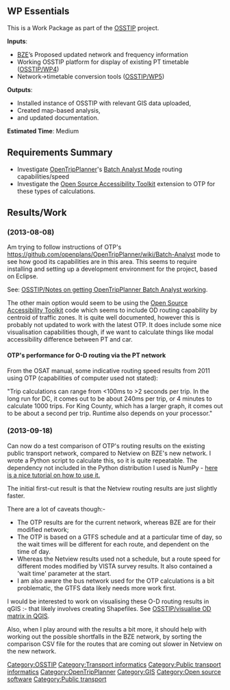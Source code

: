 == WP Essentials ==

This is a Work Package as part of the [[OSSTIP]] project.

'''Inputs''': 
* [[BZE]]’s Proposed updated network and frequency information
* Working OSSTIP platform for display of existing PT timetable ([[OSSTIP/WP4]])
* Network->timetable conversion tools ([[OSSTIP/WP5]]) 

'''Outputs''': 
* Installed instance of OSSTIP with relevant GIS data uploaded, 
* Created map-based analysis, 
* and updated documentation.

'''Estimated Time''': Medium

== Requirements Summary ==

* Investigate [[OpenTripPlanner]]'s [https://github.com/openplans/OpenTripPlanner/wiki/Batch-Analyst Batch Analyst Mode] routing capabilities/speed
* Investigate the [[Open Source Accessibility Toolkit]] extension to OTP for these types of calculations.

== Results/Work ==

=== (2013-08-08) ===

Am trying to follow instructions of OTP's https://github.com/openplans/OpenTripPlanner/wiki/Batch-Analyst mode to see how good its capabilities are in this area. This seems to require installing and setting up a development environment for the project, based on Eclipse.

See: [[OSSTIP/Notes on getting OpenTripPlanner Batch Analyst working]].

The other main option would seem to be using the [[Open Source Accessibility Toolkit]] code which seems to include OD routing capability by centroid of traffic zones. It is quite well documented, however this is probably not updated to work with the latest OTP. It does include some nice visualisation capabilities though, if we want to calculate things like modal accessibility difference between PT and car.

==== OTP's performance for O-D routing via the PT network ====

From the OSAT manual, some indicative routing speed results from 2011 using OTP (capabilities of computer used not stated):

"Trip calculations can range from <100ms to >2 seconds per trip. In the long run for DC, it comes out to be about 240ms per trip, or 4 minutes to calculate 1000 trips. For King County, which has a larger graph, it comes out to be about a second per trip. Runtime also depends on your processor."

=== (2013-09-18) ===

Can now do a test comparison of OTP's routing results on the existing public transport network, compared to Netview on BZE's new network. I wrote a Python script to calculate this, so it is quite repeatable. The dependency not included in the Python distribution I used is NumPy - [http://wiki.scipy.org/Tentative_NumPy_Tutorial here is a nice tutorial on how to use it.]

The initial first-cut result is that the Netview routing results are just slightly faster.

There are a lot of caveats though:-
* The OTP results are for the current network, whereas BZE are for their modified network;
* The OTP is based on a GTFS schedule and at a particular time of day, so the wait times will be different for each route, and dependent on the time of day.
* Whereas the Netview results used not a schedule, but a route speed for different modes modified by VISTA survey results. It also contained a 'wait time' parameter at the start.
* I am also aware the bus network used for the OTP calculations is a bit problematic, the GTFS data likely needs more work first.

I would be interested to work on visualising these O-D routing results in qGIS :- that likely involves creating Shapefiles. See [[OSSTIP/visualise OD matrix in QGIS]].

Also, when I play around with the results a bit more, it should help with working out the possible shortfalls in the BZE network, by sorting the comparison CSV file for the routes that are coming out slower in Netview on the new network.

[[Category:OSSTIP]]
[[Category:Transport informatics]][[Category:Public transport informatics]]
[[Category:OpenTripPlanner]]
[[Category:GIS]]
[[Category:Open source software]]
[[Category:Public transport]]